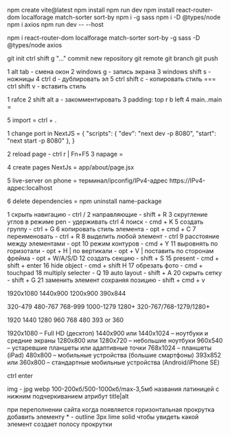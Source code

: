 

npm create vite@latest
npm install
npm run dev
npm install react-router-dom localforage match-sorter sort-by
npm i -g sass
npm i -D @types/node
npm i axios
npm run dev -- --host



npm i react-router-dom localforage match-sorter sort-by -g sass -D @types/node axios



git init
ctrl shift g "..." commit
new repository
git remote
git branch
git push



1 alt tab - смена окон
2 windows g - запись экрана
3 windows shift s - ножницы
4 ctrl d - дублировать эл
5 ctrl shift c - копировать стиль === ctrl shift v - вставить стиль



1 rafce
2 shift alt a - закомментировать
3 padding: top r b left
4 main..main = <main className={styles.main}>
5 import = ctrl + .



1 change port in NextJS =
{
"scripts": {
"dev": "next dev -p 8080",
"start": "next start -p 8080"
},
}

2 reload page - ctrl r | Fn+F5
3 napage =

4 create pages NextJs =
app/about/page.jsx

5 live-server on phone =
терминал/ipconfig/IPv4-адрес
https://IPv4-адрес:localhost

6 delete dependencies =
npm uninstall name-package



1 скрыть навигацию - ctrl / 
2 направляющие - shift + R
3 скругление углов в режиме pen - удерживать ctrl
4 поиск - cmd + K
5 создать группу - ctrl + G 
6 копировать стиль элемента - opt + cmd + C 
7 переименовать - ctrl + R
8 выделить любой элемент - ctrl 
9 расстояние между элементами - opt 
10 режим контуров - cmd + Y
11 выровнять по горизотали - opt + H  | по вертикали - opt + V | поставить по сторонам фрейма - opt + W/A/S/D 
12 создать секцию - shift + S
15 present - cmd + shift + enter
16 hide object - cmd + shift H 
17 обрезать фото - cmd + touchpad
18 multiply selecter - Q
19 auto layout - shift + A
20 скрыть сетку - shift + G
21 заменить элемент сохраняя позицию - shift + cmd + v



1920x1080
1440x900
1200x900
390x844

320-479
480-767
768-999
1000-1279
1280+
320-767/768-1279/1280+

1920 1440 1280 960 768 480 393 or 360

1920x1080 – Full HD (десктоп)
1440x900 или 1440x1024 – ноутбуки и средние экраны
1280x800 или 1280x720 – небольшие ноутбуки
960x540 – устаревшие планшеты или адаптивные точки
768x1024 – планшеты (iPad)
480x800 – мобильные устройства (большие смартфоны)
393x852 или 360x800 – стандартные мобильные устройства (Android/iPhone SE)



ctrl enter



img - jpg webp 100-200кб/500-1000кб/max-3,5мб
названия латиницей с нижним подчеркиванием
атрибут title|alt



при переполнении сайта когда появляется горизонтальная прокрутка
добавить элементу \* - outline 3px lime solid чтобы увидеть
какой элемент создает полосу прокрутки
